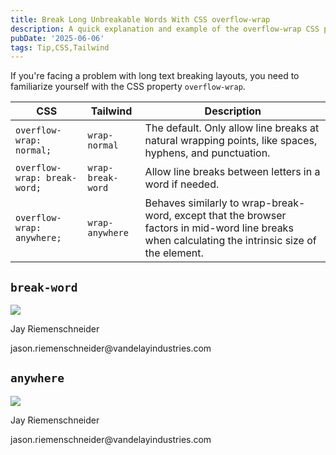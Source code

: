 ```yaml
---
title: Break Long Unbreakable Words With CSS overflow-wrap
description: A quick explanation and example of the overflow-wrap CSS property.
pubDate: '2025-06-06'
tags: Tip,CSS,Tailwind
---
```


If you're facing a problem with long text breaking layouts, you need to familiarize yourself with the CSS property `overflow-wrap`.

| CSS                          | Tailwind          | Description                                                                                                                                       |
| ---------------------------- | ----------------- | ------------------------------------------------------------------------------------------------------------------------------------------------- |
| `overflow-wrap: normal;`     | `wrap-normal`     | The default. Only allow line breaks at natural wrapping points, like spaces, hyphens, and punctuation.                                            |
| `overflow-wrap: break-word;` | `wrap-break-word` | Allow line breaks between letters in a word if needed.                                                                                            |
| `overflow-wrap: anywhere;`   | `wrap-anywhere`   | Behaves similarly to wrap-break-word, except that the browser factors in mid-word line breaks when calculating the intrinsic size of the element. |

## `break-word`

<div class="flex max-w-sm">
	<img class="size-16 rounded-full" src="/avatar.webp" />
	<div class="wrap-break-word">
		<p class="font-medium">Jay Riemenschneider</p>
		<p>jason.riemenschneider@vandelayindustries.com</p>
	</div>
</div>

## `anywhere`

<div class="flex max-w-sm">
	<img class="size-16 rounded-full" src="/avatar.webp" />
	<div class="wrap-anywhere">
		<p class="font-medium">Jay Riemenschneider</p>
		<p>jason.riemenschneider@vandelayindustries.com</p>
	</div>
</div>
